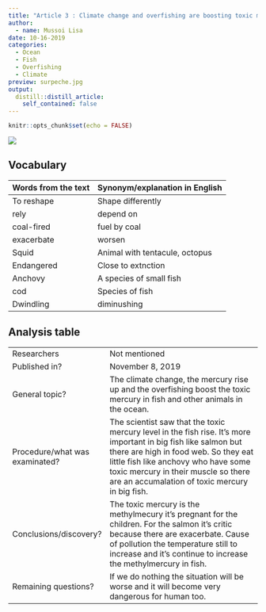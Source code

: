 ```yaml
---
title: "Article 3 : Climate change and overfishing are boosting toxic mercury levels in fish"
author:
  - name: Mussoi Lisa
date: 10-16-2019
categories:
  - Ocean
  - Fish
  - Overfishing
  - Climate 
preview: surpeche.jpg
output:
  distill::distill_article:
    self_contained: false
---
```


```r
knitr::opts_chunk$set(echo = FALSE)
```


![](images/mercury.png)





## Vocabulary 

| Words from the text | Synonym/explanation in English |
| ------------------- | ------------------------------ |
| To reshape| Shape differently  |
|  rely | depend on  |
| coal-fired | fuel by coal |
| exacerbate | worsen |
| Squid | Animal with tentacule, octopus |
| Endangered | Close to extnction|
| Anchovy | A species of small fish |
| cod |  Species of fish |
| Dwindling |diminushing |

## Analysis table 

|                              |                                                                     |
| ---------------------------- | ------------------------------------------------------------------- |
| Researchers                  |  Not mentioned     |
| Published in?                |  November 8, 2019  |
| General topic?               | The climate change, the mercury rise up and the overfishing boost the toxic mercury in fish and other animals in the ocean. |
| Procedure/what was examinated? | The scientist saw that the toxic mercury level in the fish rise. It's more important in big fish like salmon but there are high in food web. So they eat little fish like anchovy who have some toxic mercury in their muscle so there are an accumalation of toxic mercury in big fish.  |
| Conclusions/discovery?       | The toxic mercury is the methylmecury it's pregnant for the children. For the salmon it's critic because there are exacerbate. Cause of pollution the temperature still to increase and it's continue to increase the methylmercury in fish.|
| Remaining questions?         | If we do nothing the situation will be worse and it will become very dangerous for human too.  |



